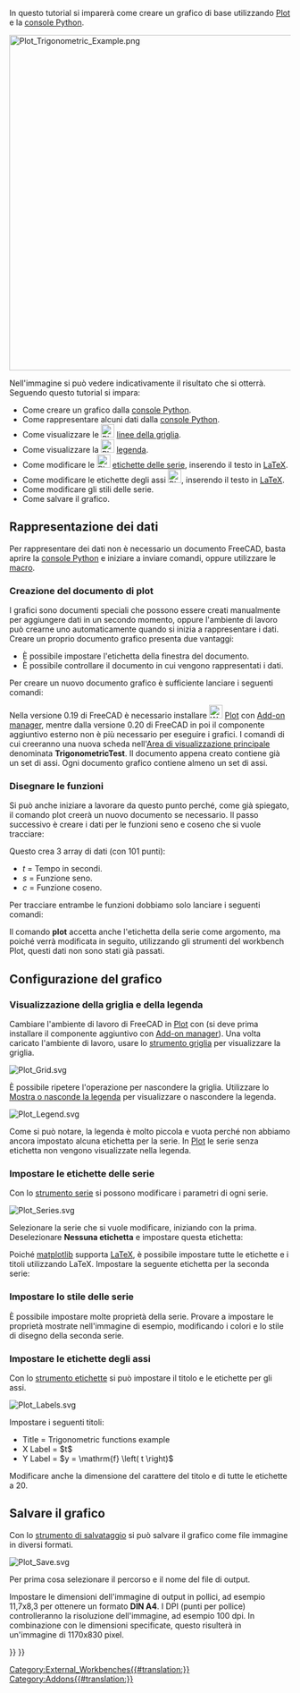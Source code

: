 <languages/>

<div class="mw-translate-fuzzy">
{{TutorialInfo
|Topic=Tutorial di base dell'Ambiente Plot
|Level=Principiante
|Time=
|Author=
|FCVersion=0.19
|Files=
}}
</div>

In questo tutorial si imparerà come creare un grafico di base utilizzando [[Plot_Workbench/it|Plot]] e la [[Python_console/it|console Python]]. 

[[Image:Plot_Trigonometric_Example.png|600px]]
{{Caption|Esempio di grafico di base}}

Nell'immagine si può vedere indicativamente il risultato che si otterrà. Seguendo questo tutorial si impara:
* Come creare un grafico dalla [[Python_console/it|console Python]].
* Come rappresentare alcuni dati dalla [[Python_console/it|console Python]].
* Come visualizzare le [[Image:Plot_Grid.svg|24px]] [[Plot_Grid/it|linee della griglia]].
* Come visualizzare la [[Image:Plot_Legend.svg|24px]] [[Plot_Legend/it|legenda]].
* Come modificare le [[Image:Plot_Series.svg|24px]] [[Plot_Series/it|etichette delle serie]], inserendo il testo in [http://www.latex-project.org LaTeX].
* Come modificare le etichette degli assi [[Image:Plot_Labels.svg|24px]], inserendo il testo in [http://www.latex-project.org LaTeX].
* Come modificare gli stili delle serie.
* Come salvare il grafico.

<span id="Plotting_data"></span>
==Rappresentazione dei dati==

Per rappresentare dei dati non è necessario un documento FreeCAD, basta aprire la [[Python_console/it|console Python]] e iniziare a inviare comandi, oppure utilizzare le [[Macros/it|macro]].

<span id="Creating_plot_document"></span>
===Creazione del documento di plot===

I grafici sono documenti speciali che possono essere creati manualmente per aggiungere dati in un secondo momento, oppure l'ambiente di lavoro può crearne uno automaticamente quando si inizia a rappresentare i dati. Creare un proprio documento grafico presenta due vantaggi:
* È possibile impostare l'etichetta della finestra del documento.
* È possibile controllare il documento in cui vengono rappresentati i dati.

Per creare un nuovo documento grafico è sufficiente lanciare i seguenti comandi:

{{Code|code=
try:
    from FreeCAD.Plot import Plot
except ImportError:
    from freecad.plot import Plot

Plot.figure("TrigonometricTest")
}}

Nella versione 0.19 di FreeCAD è necessario installare [[Image:Workbench_Plot.svg|24px]] [[Plot_Workbench/it|Plot]] con [[Std_AddonMgr|Add-on manager]], mentre dalla versione 0.20 di FreeCAD in poi il componente aggiuntivo esterno non è più necessario per eseguire i grafici.
I comandi di cui creeranno una nuova scheda nell'[[Main_view_area/it|Area di visualizzazione principale]] denominata '''TrigonometricTest'''. Il documento appena creato contiene già un set di assi. Ogni documento grafico contiene almeno un set di assi.

<span id="Drawing_functions"></span>
===Disegnare le funzioni===

Si può anche iniziare a lavorare da questo punto perché, come già spiegato, il comando plot creerà un nuovo documento se necessario. Il passo successivo è creare i dati per le funzioni seno e coseno che si vuole tracciare:

{{Code|code=
import math
t = range(0,101)
t = [tt/100.0 for tt in t]
s = [math.sin(2.0*math.pi*tt) for tt in t]
c = [math.cos(2.0*math.pi*tt) for tt in t]
}}

Questo crea 3 array di dati (con 101 punti):

* ''t'' = Tempo in secondi.
* ''s'' = Funzione seno.
* ''c'' = Funzione coseno.

Per tracciare entrambe le funzioni dobbiamo solo lanciare i seguenti comandi:

{{Code|code=
Plot.plot(t,s)
Plot.plot(t,c)
}}

Il comando '''plot''' accetta anche l'etichetta della serie come argomento, ma poiché verrà modificata in seguito, utilizzando gli strumenti del workbench Plot, questi dati non sono stati già passati.

<span id="Configuring_plot"></span>
==Configurazione del grafico==

<span id="Showing_grid_and_legend"></span>
===Visualizzazione della griglia e della legenda===

Cambiare l'ambiente di lavoro di FreeCAD in [[Plot_Workbench/it|Plot]] con {{MenuCommand|Visualizza → Ambiente → Plot}} (si deve prima installare il componente aggiuntivo con [[Std_AddonMgr/it|Add-on manager]]). Una volta caricato l'ambiente di lavoro, usare lo [[Plot_Grid/it|strumento griglia]] per visualizzare la griglia.

[[Image:Plot_Grid.svg‎]]
{{Caption|Icona Mostra o nasconde la griglia}}

È possibile ripetere l'operazione per nascondere la griglia. Utilizzare lo [[Plot_Legend/it|Mostra o nasconde la legenda]] per visualizzare o nascondere la legenda.

[[Image:Plot_Legend.svg]]
{{Caption|Icona Mostra o nasconde la legenda}}

Come si può notare, la legenda è molto piccola e vuota perché non abbiamo ancora impostato alcuna etichetta per la serie. In [[Plot_Workbench/it|Plot]] le serie senza etichetta non vengono visualizzate nella legenda.

<span id="Setting_series_label"></span>
===Impostare le etichette delle serie===

Con lo [[Plot_Series|strumento serie]] si possono modificare i parametri di ogni serie.

[[Image:Plot_Series.svg‎]]
{{Caption|Icona dell strumento Modifica il titolo e lo stile della serie}}

Selezionare la serie che si vuole modificare, iniziando con la prima. Deselezionare '''Nessuna etichetta''' e impostare questa etichetta:

{{Code|code=
$y = \sin \left( 2 \pi t \right)$
}}

Poiché [http://matplotlib.org/ matplotlib] supporta [http://www.latex-project.org LaTeX], è possibile impostare tutte le etichette e i titoli utilizzando LaTeX. Impostare la seguente etichetta per la seconda serie:

{{Code|code=
$y = \cos \left( 2 \pi t \right)$
}}

<span id="Setting_series_style"></span>
===Impostare lo stile delle serie===

È possibile impostare molte proprietà della serie. Provare a impostare le proprietà mostrate nell'immagine di esempio, modificando i colori e lo stile di disegno della seconda serie.

<span id="Setting_axes_labels"></span>
===Impostare le etichette degli assi===

Con lo [[Plot_Labels/it|strumento etichette]] si può impostare il titolo e le etichette per gli assi.

[[Image:Plot_Labels.svg‎]]
{{Caption|Icona dell strumento Etichette}}

Impostare i seguenti titoli:

* Title = Trigonometric functions example
* X Label = $t$
* Y Label = $y = \mathrm{f} \left( t \right)$

Modificare anche la dimensione del carattere del titolo e di tutte le etichette a 20.

<span id="Saving_plot"></span>
==Salvare il grafico==

Con lo [[Plot_Save|strumento di salvataggio]] si può salvare il grafico come file immagine in diversi formati.

[[Image:Plot_Save.svg]]
{{Caption|Icona strumento Salva il grafico}}

Per prima cosa selezionare il percorso e il nome del file di output.

Impostare le dimensioni dell'immagine di output in pollici, ad esempio 11,7x8,3 per ottenere un formato '''DIN A4'''. I DPI (punti per pollice) controlleranno la risoluzione dell'immagine, ad esempio 100 dpi. In combinazione con le dimensioni specificate, questo risulterà in un'immagine di 1170x830 pixel.


{{Plot_Tools_navi{{#translation:}}}}
{{Userdocnavi{{#translation:}}}}
[[Category:External_Workbenches{{#translation:}}]]
[[Category:Addons{{#translation:}}]]